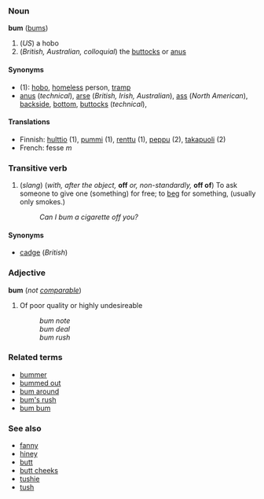 ===Noun===
'''bum''' ([[bums]])

# (''US'') a hobo
# (''British, Australian, colloquial'') the [[buttocks]] or [[anus]]

====Synonyms====
*(1): [[hobo]], [[homeless]] person, [[tramp]]
*[[anus]] (''technical''), [[arse]] (''British, Irish, Australian''), [[ass]] (''North American''), [[backside]], [[bottom]], [[buttocks]] (''technical''), <!-- [[hiney]] (how do you spell this? A: varies by region.) --> <!-- many more can be added here... -->

====Translations====
*Finnish: [[hulttio]] (1), [[pummi]] (1), [[renttu]] (1), [[peppu]] (2), [[takapuoli]] (2)
*French: fesse ''m''

===Transitive verb===
# (''slang'') (''with, after the object,'' '''off''' ''or, non-standardly,'' '''off of''') To ask someone to give one (something) for free; to [[beg]] for something, (usually only smokes.)
#:''Can I bum a cigarette off you?''

====Synonyms====
*[[cadge]] (''British'')

===Adjective===
'''bum''' (''not [[comparable]]'')
# Of poor quality or highly undesireable <!--needs some work--> <!-- This should be another meaning of Noun: a failed attempt?  I union reps gave us a ''bum deal''.  The defensive line made a bum rush on the quarterback. -->
#:''bum note''
#:''bum deal''
#:''bum rush''

===Related terms===
*[[bummer]]
*[[bummed out]]
*[[bum around]]
*[[bum's rush]]
*[[bum bum]]

===See also===
*[[fanny]]
*[[hiney]]
*[[butt]]
*[[butt cheeks]]
*[[tushie]]
*[[tush]]